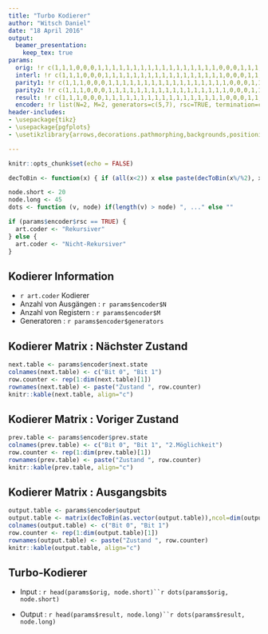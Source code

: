 ```yaml
---
title: "Turbo Kodierer"
author: "Witsch Daniel"
date: "18 April 2016"
output: 
  beamer_presentation:
    keep_tex: true
params:
  orig: !r c(1,1,1,0,0,0,1,1,1,1,1,1,1,1,1,1,1,1,1,1,1,1,1,0,0,0,1,1,1,1,1,1,1,1,1,1,1,1,1,1)
  interl: !r c(1,1,1,0,0,0,1,1,1,1,1,1,1,1,1,1,1,1,1,1,1,1,1,0,0,0,1,1,1,1,1,1,1,1,1,1,1,1,1,1)
  parity1: !r c(1,1,1,0,0,0,1,1,1,1,1,1,1,1,1,1,1,1,1,1,1,1,1,0,0,0,1,1,1,1,1,1,1,1,1,1,1,1,1,1)
  parity2: !r c(1,1,1,0,0,0,1,1,1,1,1,1,1,1,1,1,1,1,1,1,1,1,1,0,0,0,1,1,1,1,1,1,1,1,1,1,1,1,1,1)
  result: !r c(1,1,1,0,0,0,1,1,1,1,1,1,1,1,1,1,1,1,1,1,1,1,1,0,0,0,1,1,1,1,1,1,1,1,1,1,1,1,1,1,1,1,1,0,0,0,1,1,1,1,1,1,1,1,1,1,1,1,1,1)
  encoder: !r list(N=2, M=2, generators=c(5,7), rsc=TRUE, termination=c(0,1,1,0), next.state=matrix(c(0,2,3,1,2,0,1,3), ncol =2), prev.state=matrix(c(0,3,1,2,1,2,0,3,-1,-1,-1,-1), ncol =3), output=matrix(c(0,0,1,1,3,3,2,2), ncol =2))
header-includes:
- \usepackage{tikz}
- \usepackage{pgfplots}
- \usetikzlibrary{arrows,decorations.pathmorphing,backgrounds,positioning,fit,petri,calc}

---
```


```r
knitr::opts_chunk$set(echo = FALSE)
```

```r
decToBin <- function(x) { if (all(x<2)) x else paste(decToBin(x%/%2), x%%2, sep="") }
```


```r
node.short <- 20
node.long <- 45
dots <- function (v, node) if(length(v) > node) ", ..." else ""

if (params$encoder$rsc == TRUE) {
  art.coder <- "Rekursiver"
} else {
  art.coder <- "Nicht-Rekursiver"
}
```

## Kodierer Information

- `r art.coder` Kodierer
- Anzahl von Ausgängen : `r params$encoder$N`
- Anzahl von Registern : `r params$encoder$M`
- Generatoren : `r params$encoder$generators`

## Kodierer Matrix : Nächster Zustand
```r
next.table <- params$encoder$next.state
colnames(next.table) <- c("Bit 0", "Bit 1")
row.counter <- rep(1:dim(next.table)[1])
rownames(next.table) <- paste("Zustand ", row.counter)
knitr::kable(next.table, align="c")
```

## Kodierer Matrix : Voriger Zustand
```r
prev.table <- params$encoder$prev.state
colnames(prev.table) <- c("Bit 0", "Bit 1", "2.Möglichkeit")
row.counter <- rep(1:dim(prev.table)[1])
rownames(prev.table) <- paste("Zustand ", row.counter)
knitr::kable(prev.table, align="c")
```

## Kodierer Matrix : Ausgangsbits
```r
output.table <- params$encoder$output
output.table <- matrix(decToBin(as.vector(output.table)),ncol=dim(output.table)[2])
colnames(output.table) <- c("Bit 0", "Bit 1")
row.counter <- rep(1:dim(output.table)[1])
rownames(output.table) <- paste("Zustand ", row.counter)
knitr::kable(output.table, align="c")
```

## Turbo-Kodierer

- Input : `r head(params$orig, node.short)``r dots(params$orig, node.short)`

\begin{center}
\begin{tikzpicture}[node distance=8mm, inner sep=2mm, outer sep=0, >=stealth, font=\small, minimum height=height("Inp")+5mm]

\tikzstyle{encoderStyle} = [rectangle, draw]
\tikzstyle{interleaverStyle} = [encoderStyle]
\tikzstyle{startEndStyle} = [encoderStyle]
\tikzstyle{multiplexerStyle} = [encoderStyle]
\tikzstyle{showStyle} = [encoderStyle, thick, draw=red, text=red]
\tikzstyle{arrowStyle} = [->]
\tikzstyle{showDrawStyle} = [->, red, thick]

\node [interleaverStyle] (interleaver) {Interleaver};
\node [encoderStyle] (encoder1) [above right=of interleaver] {Kodierer 1};
\node [encoderStyle] (encoder2) [below right=of interleaver] {Kodierer 2};
\node [] (multiplexerTemp) [right=of encoder1] {};
\node [multiplexerStyle, rotate=90] (multiplexer) at (multiplexerTemp.east) {Multiplexer};
\node [startEndStyle] (start) [above left=of interleaver] {Input};
\node [startEndStyle] (end) [right=of multiplexerTemp] {Output};

\draw [arrowStyle] (interleaver.south) |- node (interleaved) {}(encoder2.west);
\draw [arrowStyle] (encoder1.east) -- node (parity1) {} (multiplexer.north);
\draw [arrowStyle] (start.east)  -| node[midway] (tmp) {} (interleaver.north);
\draw [arrowStyle] (tmp.center) |- (encoder1.west);
\draw [arrowStyle] (encoder2.east) -| ++(0.2,0.7) node (parity2) {} |- ($(multiplexer.north)+(0,-.5)$);
\draw [arrowStyle] (tmp.center) |- ($(multiplexer.north)+(0,.5)$);
\draw [arrowStyle] (multiplexer.south) -- (end.west);

\begin{scope}[on background layer]
\node [draw, fit=(encoder1) (interleaver) (encoder2) (multiplexer)] (background) {};
\end{scope}

\visible<2>{
  \node [showStyle] (show) [above=3mm of background] {\textbf{`r head(params$interl, node.short)``r dots(params$interl, node.short)`}};
  \draw [showDrawStyle] (show) -- (interleaved);
  }
\visible<3>{
  \node [showStyle] (show) [above=3mm of background] {\textbf{`r head(params$parity1, node.short)``r dots(params$parity1, node.short)`}};
  \draw [showDrawStyle] (show) -- (parity1.center);
  }
\visible<4>{
  \node [showStyle] (show) [above=3mm of background] {\textbf{`r head(params$parity2, node.short)``r dots(params$parity2, node.short)`}};
  \draw [showDrawStyle] (show) -- (parity2);
  }

\end{tikzpicture}
\end{center}

- Output : `r head(params$result, node.long)``r dots(params$result, node.long)`
